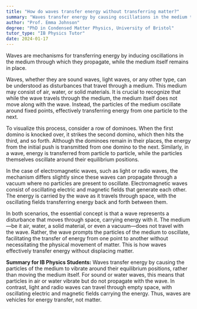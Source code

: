 ```yaml
---
title: "How do waves transfer energy without transferring matter?"
summary: "Waves transfer energy by causing oscillations in the medium they travel through, without moving the medium itself."
author: "Prof. Emma Johnson"
degree: "PhD in Condensed Matter Physics, University of Bristol"
tutor_type: "IB Physics Tutor"
date: 2024-01-17
---
```


Waves are mechanisms for transferring energy by inducing oscillations in the medium through which they propagate, while the medium itself remains in place.

Waves, whether they are sound waves, light waves, or any other type, can be understood as disturbances that travel through a medium. This medium may consist of air, water, or solid materials. It is crucial to recognize that while the wave travels through the medium, the medium itself does not move along with the wave. Instead, the particles of the medium oscillate around fixed points, effectively transferring energy from one particle to the next.

To visualize this process, consider a row of dominoes. When the first domino is knocked over, it strikes the second domino, which then hits the third, and so forth. Although the dominoes remain in their places, the energy from the initial push is transmitted from one domino to the next. Similarly, in a wave, energy is transferred from particle to particle, while the particles themselves oscillate around their equilibrium positions.

In the case of electromagnetic waves, such as light or radio waves, the mechanism differs slightly since these waves can propagate through a vacuum where no particles are present to oscillate. Electromagnetic waves consist of oscillating electric and magnetic fields that generate each other. The energy is carried by the wave as it travels through space, with the oscillating fields transferring energy back and forth between them.

In both scenarios, the essential concept is that a wave represents a disturbance that moves through space, carrying energy with it. The medium—be it air, water, a solid material, or even a vacuum—does not travel with the wave. Rather, the wave prompts the particles of the medium to oscillate, facilitating the transfer of energy from one point to another without necessitating the physical movement of matter. This is how waves effectively transfer energy without displacing matter.

**Summary for IB Physics Students:** Waves transfer energy by causing the particles of the medium to vibrate around their equilibrium positions, rather than moving the medium itself. For sound or water waves, this means that particles in air or water vibrate but do not propagate with the wave. In contrast, light and radio waves can travel through empty space, with oscillating electric and magnetic fields carrying the energy. Thus, waves are vehicles for energy transfer, not matter.
    